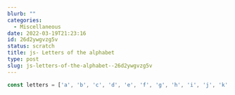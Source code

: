 ```yaml
---
blurb: ""
categories:
  - Miscellaneous
date: 2022-03-19T21:23:16
id: 26d2ywgvzg5v
status: scratch
title: js- Letters of the alphabet
type: post
slug: js-letters-of-the-alphabet--26d2ywgvzg5v
---
```



```javascript
const letters = ['a', 'b', 'c', 'd', 'e', 'f', 'g', 'h', 'i', 'j', 'k', 'l', 'm', 'n', 'o', 'p', 'q', 'r', 's', 't', 'u', 'v', 'w', 'x', 'y', 'z']
```

